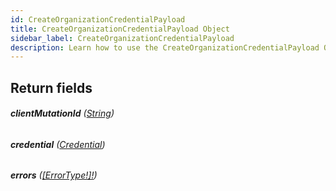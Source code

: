 ```yaml
---
id: CreateOrganizationCredentialPayload
title: CreateOrganizationCredentialPayload Object
sidebar_label: CreateOrganizationCredentialPayload
description: Learn how to use the CreateOrganizationCredentialPayload Object for Builder's API.
---
```


## Return fields

###### <b>clientMutationId</b> ([String](/composer/builder/api/schema/scalar/String.mdx))

###### <b>credential</b> ([Credential](/composer/builder/api/schema/object/Credential.mdx))

###### <b>errors</b> ([[ErrorType!]!](/composer/builder/api/schema/object/ErrorType.mdx))
